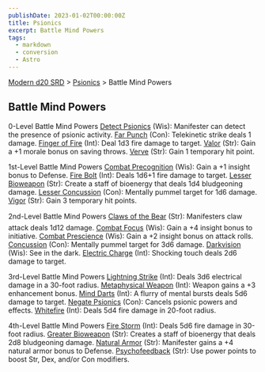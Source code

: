 ```yaml
---
publishDate: 2023-01-02T00:00:00Z
title: Psionics
excerpt: Battle Mind Powers
tags:
  - markdown
  - conversion
  - Astro
---
```


[Modern d20 SRD](/#modernD20) > [Psionics](modern-d20-srd-psionics-index) > Battle Mind Powers

## Battle Mind Powers

0-Level Battle Mind Powers
[Detect Psionics](modern-d20-srd-psionics-detect-psionics) (Wis): Manifester can detect the presence of psionic activity.
[Far Punch](modern-d20-srd-psionics-far-punch) (Con): Telekinetic strike deals 1 damage.
[Finger of Fire](modern-d20-srd-psionics-finger-of-fire) (Int): Deal 1d3 fire damage to target.
[Valor](modern-d20-srd-psionics-valor) (Str): Gain a +1 morale bonus on saving throws.
[Verve](modern-d20-srd-psionics-verve) (Str): Gain 1 temporary hit point.

1st-Level Battle Mind Powers
[Combat Precognition](modern-d20-srd-psionics-combat-precognition) (Wis): Gain a +1 insight bonus to Defense.
[Fire Bolt](modern-d20-srd-psionics-fire-bolt) (Int): Deals 1d6+1 fire damage to target.
[Lesser Bioweapon](modern-d20-srd-psionics-lesser-bioweapon) (Str): Create a staff of bioenergy that deals 1d4 bludgeoning damage.
[Lesser Concussion](modern-d20-srd-psionics-lesser-concussion) (Con): Mentally pummel target for 1d6 damage.
[Vigor](modern-d20-srd-psionics-vigor) (Str): Gain 3 temporary hit points.

2nd-Level Battle Mind Powers
[Claws of the Bear](modern-d20-srd-psionics-claws-of-bear) (Str): Manifesters claw attack deals 1d12 damage.
[Combat Focus](modern-d20-srd-psionics-combat-focus) (Wis): Gain a +4 insight bonus to initiative.
[Combat Prescience](modern-d20-srd-psionics-combat-prescience) (Wis): Gain a +2 insight bonus on attack rolls.
[Concussion](modern-d20-srd-psionics-concussion) (Con): Mentally pummel target for 3d6 damage.
[Darkvision](modern-d20-srd-psionics-darkvision) (Wis): See in the dark.
[Electric Charge](modern-d20-srd-psionics-electric-charge) (Int): Shocking touch deals 2d6 damage to target.

3rd-Level Battle Mind Powers
[Lightning Strike](modern-d20-srd-psionics-lightning-strike) (Int): Deals 3d6 electrical damage in a 30-foot radius.
[Metaphysical Weapon](modern-d20-srd-psionics-metaphysical-weapon) (Int): Weapon gains a +3 enhancement bonus.
[Mind Darts](modern-d20-srd-psionics-mind-darts) (Int): A flurry of mental bursts deals 5d6 damage to target.
[Negate Psionics](modern-d20-srd-psionics-negate-psionics) (Con): Cancels psionic powers and effects.
[Whitefire](modern-d20-srd-psionics-whitefire) (Int): Deals 5d4 fire damage in 20-foot radius.

4th-Level Battle Mind Powers
[Fire Storm](modern-d20-srd-psionics-fire-storm) (Int): Deals 5d6 fire damage in 30-foot radius.
[Greater Bioweapon](modern-d20-srd-psionics-greater-bioweapon) (Str): Creates a staff of bioenergy that deals 2d8 bludgeoning damage.
[Natural Armor](modern-d20-srd-psionics-natural-armor) (Str): Manifester gains a +4 natural armor bonus to Defense.
[Psychofeedback](modern-d20-srd-psionics-psychofeedback) (Str): Use power points to boost Str, Dex, and/or Con modifiers.
